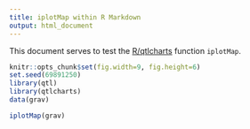 ```yaml
---
title: iplotMap within R Markdown
output: html_document
---
```


This document serves to test the
[R/qtlcharts](http://kbroman.org/qtlcharts) function `iplotMap`.

```r
knitr::opts_chunk$set(fig.width=9, fig.height=6)
set.seed(69891250)
library(qtl)
library(qtlcharts)
data(grav)
```

```r
iplotMap(grav)
```
